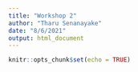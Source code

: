 ```yaml
---
title: "Workshop 2"
author: "Tharu Senanayake"
date: "8/6/2021"
output: html_document
---
```


```r
knitr::opts_chunk$set(echo = TRUE)
```

